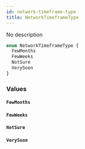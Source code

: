 ```yaml
---
id: network-timeframe-type
title: NetworkTimeframeType
---
```


No description

```graphql
enum NetworkTimeframeType {
  FewMonths
  FewWeeks
  NotSure
  VerySoon
}
```

### Values

#### `FewMonths`

#### `FewWeeks`

#### `NotSure`

#### `VerySoon`
